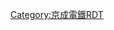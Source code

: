 {{Routemap|inline=<includeonly>yes</includeonly>|collapse=yes|title=京成本線|title-bg=white|title-color=#005aaa|map=
tKBHFa~~0.0~~KS01 '''[[京成上野站|京成上野]]'''
BHF\tSTR\~~ ~~[[上野站|上野]] {{rint|tokyo|toden}}''[[東京都電車|都電]]''
STR\etBHF\~~0.9~~''[[博物館動物園站|博物館動物園]]''~~-2004
HST\tSTR\~~ ~~[[鶯谷站|鶯谷]]
STR\etBHF\~~1.4~~''[[寬永寺坂站|寬永寺坂]]''~~-1953
STR\tSTRe\
STRl\KRZo\STR+r
uKBHFa!~HUBaq\BHF!~HUBq\BHF!~HUBeq~~2.1~~KS02 '''[[日暮里站|日暮里]]'''
STR+l!~POINTERf@g\umKRZo\KRZo\ABZgr\~~ ~~[[常磐快速線|常磐線（快速）]]
STR\uSTR\STR\ABZgl\~~ ~~[[山手線]]、[[京濱東北線]]
STR\uSTR\STR\STRl\~~ ~~[[宇都宮線]]（[[東北本線]]）、[[高崎線]]
STR\uSTRl\mKRZu\uSTRq\~~ ~~[[日暮里-舍人線]]
STR\\eBHF\\~~2.7~~''[[道灌山通站|道灌山通]]''~~-1947
STR\tSTR+l\KRZt\tSTRq\~~ ~~[[東京地下鐵]] {{rint|tokyo|c}} [[千代田線]]
ABZg+l\tKRZ\KRZo\STRq\~~ ~~常磐線貨物線
STR\tSTR\BHF\\~~3.4~~KS03 '''[[新三河島站|新三河島]]'''
HST\tSTRl\KRZt\tSTR+r\~~ ~~[[三河島站|三河島]]'''
LSTR\\BHF!~HUBaq\tBHF!~HUBq\HUBlg~~4.3~~KS04 '''[[町屋站|町屋]]'''
\\mKRZo\mtKRZ\uBHFq!~HUBe~~ ~~[[町屋站|町屋站前]]
\STR\tSTR~~ ~~[[東京都電車|都電]][[荒川線]]
WASSERq\hKRZWae\tKRZW~~ ~~[[隅田川]]
\eBHF\tSTR~~ ~~''[[西千住站|西千住]]''~~-1947
\BHF\tSTR~~5.9~~KS05 '''[[千住大橋站|千住大橋]]'''~~{{rint|tokyo|toden}} ''都電''
\STR\tSTR~~ ~~[[北千住站|北千住]]
LSTR\\STR\tSTRl\tHSTq!~HUBa~~ ~~東京地下鐵 {{rint|tokyo|c}} 千代田線
STRl\STRq\KRZo\STRq\HSTq!~HUB~~ ~~常磐線（快速）
\STRq\KRZo\STRq\HSTq!~HUB~~ ~~[[筑波快線]]
\STRq\KRZo\ABZq+l\HSTq!~HUBe~~ ~~←東京地下鐵 {{rint|tokyo|h}} [[日比谷線]]
\STR\STR~~ ~~{{rint|tokyo|ts}} [[東武鐵道|東武]][[伊勢崎線]]→
\STR\eBST~~ ~~''{{link-ja|中千住站|中千住駅|千住分岔點}}''
exKBSTaq\eKRZ\eABZgr~~ ~~''千住''
\BHF!~HUBaq\BHF!~HUBeq~~7.3~~KS06 '''[[京成關屋站|京成關屋]]'''
\STR\STR~~ ~~[[牛田站 (東京都)|牛田]]
HSTq\KRZo\STRr~~ ~~[[堀切站|堀切]]
STR~~ ~~{{rint|tokyo|ts}} 東武伊勢崎線
hKRZWae~~ ~~[[荒川 (關東)|荒川]]
hKRZWae~~ ~~{{link-ja|綾瀨川|綾瀬川}}
BHF~~8.8~~KS07 '''[[堀切菖蒲園站|堀切菖蒲園]]'''
BHF~~9.9~~KS08 '''[[御花茶屋站|御花茶屋]]'''
STRq\ABZg+r\~~ ~~{{rint|tokyo|ks}} [[押上線]]<ref group="直通先" name="chokutsu">列車直通在最下方顯示</ref>
BHF~~11.5~~KS09 '''[[青砥站|青砥]]'''
hKRZWae~~ ~~[[中川]]
KRZo~~ ~~{{link-ja|新金貨物線|新金貨物線}}
BHF~~12.7~~KS10 '''[[京成高砂站|京成高砂]]'''
\ABZgl\STRq~~ ~~[[金町線]]
\ABZgl\KDSTeq~~ ~~{{link-ja|京成電鐵的車輛檢修設施|京成電鉄の車両検修施設|高砂檢車區}}
\ABZgl\STRq~~ ~~[[北總鐵道]] {{rint|tokyo|hs}} [[北總線]]<ref group="直通先" name="chokutsu" />
BHF~~14.5~~KS11 '''[[京成小岩站|京成小岩]]'''
BHF~~15.7~~KS12 '''[[江戶川站|江戶川]]'''
hKRZWae~~ ~~[[江戶川]]
BHF~~16.4~~KS13 '''[[國府台站|國府台]]'''
STR+r\\STR\\~~ ~~[[總武本線|總武線]]（[[總武快速線|快速]]、[[中央·總武緩行線|各站停車]]）
HST\\BHF\\~~17.3~~KS14 '''[[市川真間站|市川真間]]'''
LSTR\\STR\\~~ ~~[[市川站|市川]]
LSTR\\BHF\\~~18.2~~KS15 '''[[菅野站|菅野]]'''
STR\\STR\\~~ ~~[[都營地下鐵|都營]] {{rint|tokyo|s}} [[新宿線 (都營地下鐵)|新宿線]]
KRZt\tKBHFeq!~HUBa\STR\\~~ ~~[[本八幡站|本八幡]]
HST\HUBlf\BHF!~HUBeq\\~~19.1~~KS16 '''[[京成八幡站|京成八幡]]'''
LSTR\\eBHF\\~~19.3~~''八幡''~~-1942
LSTR\\BHF\\~~20.1~~KS17 '''[[鬼越站|鬼越]]'''
HST\\BHF\\~~20.8~~KS18 '''[[京成中山站|京成中山]]'''
LSTR\\STR\\~~ ~~ [[下總中山站|下總中山]]
STR2\STRc3\BHF\\~~21.6~~KS19 '''[[東中山站|東中山]]'''
STR+r!~STRc1\STR+4\STR\\~~ ~~東京地下鐵 {{rint|tokyo|t}} [[東西線 (東京地下鐵)|東西線]]
HST!~HUBaq\STR!~HUBtf\BHF!~HUBeq\\~~22.2~~KS20 '''[[京成西船站|京成西船]]'''
KRZu\TBHFu!~HUBe\KRZu\\~~ ~~[[西船橋站|西船橋]]
KRWgl\KRWg+r\STR\\~~ ~~←[[京葉線]] / [[武藏野線]]→
tSTRa\STR\BHF!~HUBaq\exKBHFa!~HUBeq\~~23.6~~KS21 '''[[海神站|海神]]'''
tSTRl\KRZt\KRZt\xKRZt\tSTRq~~ ~~{{rint|tokyo|tr}} [[東葉高速線]]
\STR\STR\exSTR2!~POINTERf@gq\exSTRc3~~ ~~''總武鐵道海神線''
\STRl\KRZo\STR+r!~exSTRc1\exSTR+4!~STR+l~~ ~~{{rint|tokyo|td}} 東武[[野田線]]
\\STR\BHF!~HUBrg\KBHFe!~HUBeq~~ ~~[[船橋站|船橋]]
\BHF!~HUBaq\STR!~HUBrf~~25.1~~KS22 '''[[京成船橋站|京成船橋]]'''
\BHF\STR~~26.4~~KS23 '''[[大神宮下站|大神宮下]]'''
\BHF\LSTR~~27.2~~KS24 '''[[船橋競馬場站|船橋競馬場]]'''
exSTR+l\eABZgr\~~ ~~''[[谷津支線]]''
exKHSTe\STR\~~ ~~''谷津遊園地'' -1934
\BHF\LSTR~~28.2~~KS25 '''[[谷津站|谷津]]'''
\\STR\HST!~HUBaq\STR+l!~HUBlg~~ ~~[[津田沼站|津田沼]]
\\STR\STR\HST!~HUBe~~ ~~[[新津田沼站|新津田沼]]
\\ABZg+l\KRZu\STRr!~POINTERg@f~~ ~~{{rint|tokyo|sl}} [[新京成線]]
\\BHF\STR2\STRc3~~29.7~~KS26 '''[[京成津田沼站|京成津田沼]]'''
\KDSTaq\ABZglr\STR+r!~STRc1\STR+4~~ ~~{{link-ja|京成電鐵的車輛檢修設施|京成電鉄の車両検修施設|津田沼車庫}}
STR+l\STRq\KRZu\STRr\STR~~ ~~{{rint|tokyo|ks}} [[千葉線]]<ref group="直通先" name="chokutsu" />
STR\STR+l\KRZu\STRq\STRr~~ ~~總武線（快速、各站停車）
BHF~~32.1~~KS27 '''[[京成大久保站|京成大久保]]'''
BHF~~34.0~~KS28 '''[[實籾站|實籾]]'''
BHF~~36.6~~KS29 '''[[八千代台站|八千代台]]'''
BHF~~38.7~~KS30 '''[[京成大和田站|京成大和田]]'''
hKRZWae~~ ~~{{link-ja|印旛放水路|印旛放水路|新川}}
STR~~ ~~{{rint|tokyo|tr}} 東葉高速線
STR~~ ~~[[東葉勝田台站|東葉勝田台]]
\BHF!~HUBaq\tKBHFaq!~HUBeq~~40.3~~KS31 '''[[勝田台站|勝田台]]'''
BHF~~42.1~~KS32 '''[[志津站|志津]]'''
STR~~ ~~{{link-ja|山萬|山万}}[[有加利丘線]]
\BHF!~HUBaq\uKBHFaq!~HUBeq~~43.2~~KS33 '''[[有加利丘站|有加利丘]]'''
BHF~~45.7~~KS34 '''[[京成臼井站|京成臼井]]'''
eHST~~49.5~~''鹿島川專用乘繼場''~~<ref group="圖">1959年10月18日開業，同月21日廢除</ref>
BHF~~51.0~~KS35 '''[[京成佐倉站|京成佐倉]]'''
BHF~~53.0~~KS36 '''[[大佐倉站|大佐倉]]'''
BHF~~55.0~~KS37 '''[[京成酒酒井站|京成酒酒井]]'''
KDSTa\STR\~~ ~~{{link-ja|京成電鐵的車輛檢修設施|京成電鉄の車両検修施設|宗吾車輛基地}}
STRl\ABZg+r\
BHF~~57.0~~KS38 '''[[宗吾參道站|宗吾參道]]'''
TUNNEL2~~ ~~宗吾隧道
BHF~~58.6~~KS39 '''[[公津之杜站|公津之杜]]'''
STRc2\STR3\
STR+1\uexSTR+1!~STRc4\~~ ~~''{{link-ja|成宗電氣軌道|成宗電気軌道}}''
\KRZu\uxmKRZu\STRq\STR+r~~ ~~[[成田線]]（[[佐倉站|佐倉]]方向）
\eHST\uexSTR\\STR~~60.8~~''成田花咲町''~~-1930
\BHF!~HUBaq\uexBHF!~HUBq\HUBq\STR!~HUBlg~~61.2~~KS40 '''[[京成成田站|京成成田]]'''
\STR\uexHST\\STR!~HUB~~ ~~''本社前''
\STR\uexABZgl\uexKHSTeq\BHF!~HUBe~~ ~~[[成田站|成田]]
\STR\uexSTR\\ABZgl~~ ~~成田線（[[我孫子站 (千葉縣)|我孫子]]方向）
\STR\uexKHSTe\\STR~~ ~~''不動尊''
\SKRZ-Au\\\STR~~ ~~[[東關東自動車道]]
\exSTRq!~TUNNEL1\exSTRq\exSTRq\eABZgr~~ ~~''成田鐵道{{link-ja|多古線|成田鉄道多古線}}''
\STR2\STRc3\\ABZgl~~ ~~成田線（[[松岸站|松岸]]方向）
\STRc1\STR+4\STR+l\KRZu~~ ~~{{rint|tokyo|sa}} [[成田機場線]]<ref group="直通先" name="chokutsu" />
\\STR\SKRZ-Au\SKRZ-Au~~ ~~東關東自動車道
\\DST\STR\STR~~67.2~~[[駒井野信號場]]
\tSTRc2\ABZgt3a\STR\STR
\tSTR+1!~POINTERf@gq\tSTRc4!~tSTRa\tSTRa\tSTRa~~ ~~{{rint|tokyo|ks}} [[東成田線]]
\tSTR\tSTR!~tSTRc2\tSTRc2!~tSTR3\tSTR3
\tSTR\tABZg+1\tSTRc4!~tSTR+1\tSTRc4~~ ~~[[成田國際機場]]
\tSTR\tBHF\tBHF\FLUG~~68.3~~KS41 '''[[機場第2候機樓站|機場第2候機樓]]'''
tHST\tSTR\tSTR~~ ~~[[東成田站|東成田]]
tSTRl!~POINTERf@gq\tKRZt\tKRZt~~ ~~{{rint|tokyo|sr}} [[芝山鐵道線]]<ref group="直通先" name="chokutsu" />
\\tKBHFe\tKBHFe\FLUG~~69.3~~KS42 '''[[成田機場站|成田機場]]'''
|map2=
\\KHSTa~~ ~~[[三崎口站|三崎口]]
\KHSTa\STR~~ ~~[[浦賀站|浦賀]]
\STR!~POINTERg@fq\STR~~ ~~{{rint|tokyo|kk}} 京急[[京急本線|本線]]
\ABZg+l\STRr!~POINTERg@f~~ ~~{{rint|tokyo|kk}} [[京濱急行電鐵|京急]][[久里濱線]]
HST~~ ~~[[堀之內站 (神奈川縣)|堀之內]]
KHSTa\STR\~~ ~~[[逗子·葉山站|逗子·葉山]]
STRl!~POINTERg@f\ABZg+r\~~ ~~{{rint|tokyo|kk}} 京急[[逗子線]]
HST~~ ~~[[金澤文庫站|金澤文庫]]
STR
FLUG\STR\
KHSTa\STR\~~ ~~[[羽田機場第1、第2航站樓站|羽田機場第1、第2航站樓]]
STRl!~POINTERg@f\ABZg+r\~~ ~~{{rint|tokyo|kk}} 京急[[機場線 (京濱急行電鐵)|機場線]]
HST~~ ~~[[京急蒲田站|京急蒲田]]
\STR\KHSTa~~ ~~[[西馬込站|西馬込]]
\STR\STR!~POINTERg@fq~~ ~~[[都營地下鐵|都營]] {{rint|tokyo|a}} [[淺草線]]
\HST\STR~~ ~~[[品川站|品川]]
\STRl!~POINTERg@f\ABZg+r~~ ~~{{rint|tokyo|kk}} 京急本線
\\HST~~ ~~[[泉岳寺站|泉岳寺]]
\\STR~~ ~~都營 {{rint|tokyo|a}} 淺草線
\\HST~~ ~~押上
\\\STRl!~POINTERg@f\ABZg+r~~ ~~{{rint|tokyo|ks}} 京成押上線
\\\\BHF~~ ~~青砥
\\\\STR
\\\\BHF~~ ~~京成高砂
\\\\\ABZgl\STR+r!~POINTERf@g~~ ~~北總鐵道 {{rint|tokyo|hs}} 北總線
\\\\\STR\HST
\\\\\STR\STR!~POINTERg@fq~~ ~~{{rint|tokyo|sa}} 成田機場線
\\\\\BHF\STR~~ ~~京成津田沼
\\\\STR+l!~POINTERf@g\ABZgr\STR~~ ~~{{rint|tokyo|ks}} 千葉線
\\\\HST\STR\STR~~ ~~千葉中央
\\\\STR!~POINTERg@fq\STR\STR~~ ~~{{rint|tokyo|ks}} [[千原線]]
\\\\KHSTe\STR\STR~~ ~~[[千原台站|千原台]]
\\\\\BHF\STR~~ ~~'''京成成田'''
\\\\STR+l!~POINTERf@g\ABZgr\STR~~ ~~{{rint|tokyo|ks}} 東成田線
\\\\STR\ABZg+l\STRr!~POINTERg@f~~ ~~{{rint|tokyo|sa}} 成田機場線
\\\STR\BHF~~ ~~機場第2大樓
\\\HST\STR~~ ~~東成田
\\\STR\KBHFe~~ ~~成田機場
\\STR!~POINTERg@fq~~ ~~[[芝山鐵道]] {{rint|tokyo|sr}} [[芝山鐵道線]]
\\KHSTe~~ ~~[[芝山千代田站|芝山千代田]]
|map3=
\tSTR+l\tSTRq
tKBHFe~~ ~~京成上野
tSTRq\tSTR+r\
STRq\tKRZ\BHFq~~ ~~[[山手線]]
STRq\tKRZ\BHFq~~ ~~[[京濱東北線]]
ABZq+r\tKRZ\BHFq~~ ~~[[宇都宮線]]（[[東北本線]]）、[[高崎線]]→
STRl\tKRZ\BHFq~~ ~~[[常磐快速線|常磐線（快速）]]→
tSTR~~ ~~←[[上野東京線]]
tSTRq\tKRZt\tBHFq~~ ~~[[東北新幹線|東北]]、[[上越新幹線|上越]]、[[北陸新幹線|北陸]]
tSTR~~ ~~、[[山形新幹線|山形]]、[[秋田新幹線]]
tBHF~~ ~~[[東京地下鐵]] {{rint|tokyo|g}} [[銀座線]]
tBHFq\tKRZt\tSTRq~~ ~~東京地下鐵 {{rint|tokyo|h}} [[日比谷線]]
|bottom={{navbar|京成電鐵RDT/本線}}
}}<noinclude>{{rdt intro|[[京成本線|京成電鐵本線]]}}
<references group="圖" />
<references group="直通先" />
[[Category:京成電鐵RDT]]
[[Category:京成本線| ]]

</noinclude>
